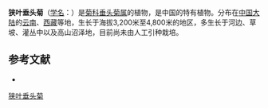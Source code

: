 {{Speciesbox
| name = 狭叶垂头菊
| status = 
| status_system = 
| image =
| genus = Cremanthodium
| species = angustifolium
| authority = W. W. Smith
}}

'''狭叶垂头菊'''（[[学名|学名]]：{{lang|la|''Cremanthodium angustifolium''}}）是[[菊科|菊科]][[垂头菊属|垂头菊属]]的植物，是中国的特有植物。分布在[[中国大陆|中国大陆]]的[[云南|云南]]、[[西藏|西藏]]等地，生长于海拔3,200米至4,800米的地区，多生长于河边、草坡、灌丛中以及高山沼泽地，目前尚未由人工引种栽培。

== 参考文献 ==
<div class="references-small">
* {{cite web| url =http://www.bioinfo.cn/db05/KmzwSpecies.php?action=view&id=4521| title =狭叶垂头菊| work =《中国高等植物数据库全库》| publisher =中国科学院微生物研究所| author =昆明植物研究所| accessdate =2009-02-25| deadurl =yes| archiveurl =https://web.archive.org/web/20160305073321/http://www.bioinfo.cn/db05/KmzwSpecies.php?action=view&id=4521| archivedate =2016-03-05}}
</div>
{{Taxonbar|from=Q15231285}}

[[Category:垂头菊属|狭叶垂头菊]]


{{植物小作品}}